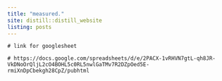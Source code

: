 ```yaml
---
title: "measured."
site: distill::distill_website
listing: posts
---
```



```{echo=FALSE, eval=FALSE}

# link for googlesheet

# https://docs.google.com/spreadsheets/d/e/2PACX-1vRHVN7gtL-qh8JR-VkDNoOrQljL2cO4BOHL5c0RL5nwlGaTMv7R2DZpOed5E-rmiXnDpCbekgh28CpZ/pubhtml


```

